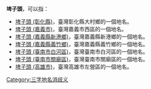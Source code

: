 '''埤子頭'''，可以指：
*[[埤子頭_(彰化縣)|埤子頭 (彰化縣)]]，臺灣彰化縣大村鄉的一個地名。
*[[埤子頭_(嘉義市)|埤子頭 (嘉義市)]]，臺灣嘉義市西區的一個地名。
*[[埤子頭_(嘉義縣新港鄉)|埤子頭 (嘉義縣新港鄉)]]，臺灣嘉義縣新港鄉的一個地名。
*[[埤子頭_(嘉義縣義竹鄉)|埤子頭 (嘉義縣義竹鄉)]]，臺灣嘉義縣義竹鄉的一個地名。
*[[埤子頭_(臺南市白河區)|埤子頭 (臺南市白河區)]]，臺灣臺南市白河區的一個地名。
*[[埤子頭_(臺南市關廟區)|埤子頭 (臺南市關廟區)]]，臺灣臺南市關廟區的一個地名。
*[[埤子頭_(高雄市)|埤子頭 (高雄市)]]，臺灣高雄市左營區的一個地名。
{{disambig}}
[[Category:三字地名消歧义|Category:三字地名消歧义]]